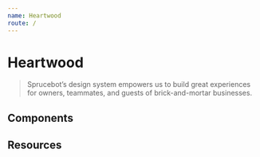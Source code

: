 ```yaml
---
name: Heartwood
route: /
---
```



# Heartwood

> Sprucebot’s design system empowers us to build great experiences for owners, teammates, and guests of brick-and-mortar businesses.

## Components

<IndexComponents />

## Resources

